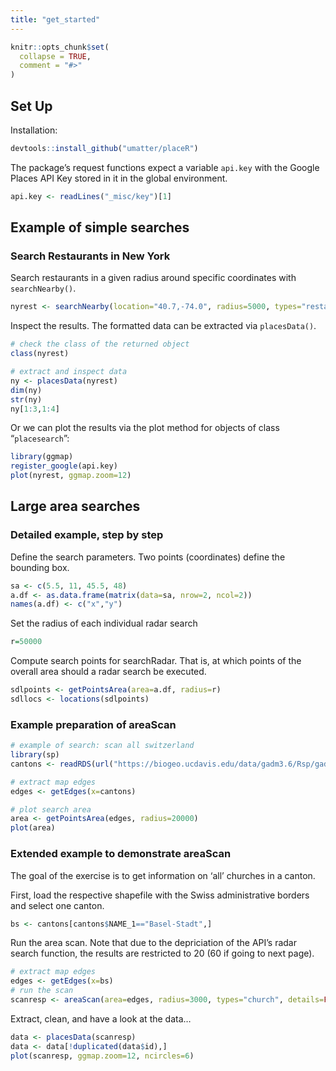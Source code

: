 ```yaml
---
title: "get_started"
---
```


```r
knitr::opts_chunk$set(
  collapse = TRUE,
  comment = "#>"
)
```

## Set Up

Installation:
```r
devtools::install_github("umatter/placeR")
```

The package's request functions expect a variable `api.key` with the Google Places API Key stored in it in the global environment.
```r
api.key <- readLines("_misc/key")[1]
```


## Example of simple searches

### Search Restaurants in New York

Search restaurants in a given radius around specific coordinates with `searchNearby()`.
```r
nyrest <- searchNearby(location="40.7,-74.0", radius=5000, types="restaurant")
```

Inspect the results. The formatted data can be extracted via `placesData()`. 
```r
# check the class of the returned object
class(nyrest)

# extract and inspect data
ny <- placesData(nyrest)
dim(ny)
str(ny)
ny[1:3,1:4]
```

Or we can plot the results via the plot method for objects of class "`placesearch`":
```r
library(ggmap)
register_google(api.key)
plot(nyrest, ggmap.zoom=12)
```

## Large area searches

### Detailed example, step by step

Define the search parameters. Two points (coordinates) define the bounding box.
```r
sa <- c(5.5, 11, 45.5, 48)
a.df <- as.data.frame(matrix(data=sa, nrow=2, ncol=2))
names(a.df) <- c("x","y")
```

Set the radius of each individual radar search
```r
r=50000
```

Compute search points for searchRadar. That is, at which points of the overall area should a radar search be executed.
```r
sdlpoints <- getPointsArea(area=a.df, radius=r)
sdllocs <- locations(sdlpoints)
```




### Example preparation of areaScan
```r
# example of search: scan all switzerland
library(sp)
cantons <- readRDS(url("https://biogeo.ucdavis.edu/data/gadm3.6/Rsp/gadm36_CHE_1_sp.rds")) 

# extract map edges
edges <- getEdges(x=cantons) 

# plot search area
area <- getPointsArea(edges, radius=20000)
plot(area)
```


### Extended example to demonstrate areaScan
The goal of the exercise is to get information on 'all' churches in a canton.

First, load the respective shapefile with the Swiss administrative borders and select one canton.
```r
bs <- cantons[cantons$NAME_1=="Basel-Stadt",] 
```

Run the area scan. Note that due to the depriciation of the API's radar search function, the results are restricted to 20 (60 if going to next page).
```r
# extract map edges
edges <- getEdges(x=bs) 
# run the scan
scanresp <- areaScan(area=edges, radius=3000, types="church", details=FALSE )
```

Extract, clean, and have a look at the data...
```r
data <- placesData(scanresp)
data <- data[!duplicated(data$id),]
plot(scanresp, ggmap.zoom=12, ncircles=6)
```


